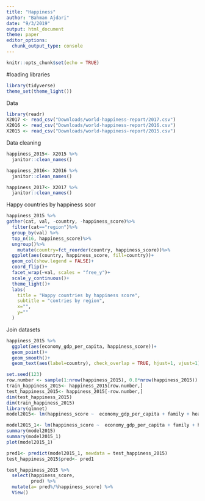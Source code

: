 ```yaml
---
title: "Happiness"
author: "Bahman Ajdari"
date: "9/3/2019"
output: html_document
theme: paper
editor_options: 
  chunk_output_type: console
---
```


```r
knitr::opts_chunk$set(echo = TRUE)

```
#loading libraries

```r
library(tidyverse)
theme_set(theme_light())
```


Data
```r
library(readr)
X2017 <- read_csv("Downloads/world-happiness-report/2017.csv")
X2016 <- read_csv("Downloads/world-happiness-report/2016.csv")
X2015 <- read_csv("Downloads/world-happiness-report/2015.csv")

```
Data cleaning
```r
happiness_2015<- X2015 %>%
  janitor::clean_names()

happiness_2016<- X2016 %>%
  janitor::clean_names()

happiness_2017<- X2017 %>%
  janitor::clean_names()

```

Happy countries by happiness scor

```r
happiness_2015 %>%
gather(cat, val, -country, -happiness_score)%>%
  filter(cat=="region")%>%
  group_by(val) %>%
  top_n(16, happiness_score)%>%
  ungroup()%>%
    mutate(country=fct_reorder(country, happiness_score))%>%
  ggplot(aes(country, happiness_score, fill=country))+
  geom_col(show.legend = FALSE)+
  coord_flip()+
  facet_wrap(~val, scales = "free_y")+
  scale_y_continuous()+
  theme_light()+
  labs(
    title = "Happy countries by happiness score",
    subtitle = "contries by region",
    x="",
    y=""
  )
```

Join datasets

```r
happiness_2015 %>%
  ggplot(aes(economy_gdp_per_capita, happiness_score))+
  geom_point()+
  geom_smooth()+
  geom_text(aes(label=country), check_overlap = TRUE, hjust=1, vjust=1)
```

```r
set.seed(123)
row.number <- sample(1:nrow(happiness_2015), 0.8*nrow(happiness_2015))
train_happiness_2015<- happiness_2015[row.number,]
test_happiness_2015<- happiness_2015[-row.number,]
dim(test_happiness_2015)
dim(train_happiness_2015)
library(glmnet)
model2015<- lm(happiness_score ~  economy_gdp_per_capita + family + health_life_expectancy + freedom +trust_government_corruption+generosity, data = happiness_2015)

model2015_1<- lm(happiness_score ~  economy_gdp_per_capita + family + health_life_expectancy + freedom , data = happiness_2015)
summary(model2015)
summary(model2015_1)
plot(model2015_1)

pred1<- predict(model2015_1, newdata = test_happiness_2015)
test_happiness_2015$pred<- pred1

test_happiness_2015 %>%
  select(happiness_score,
         pred) %>%
  mutate(a= pred%/%happiness_score) %>%
  View()
```

